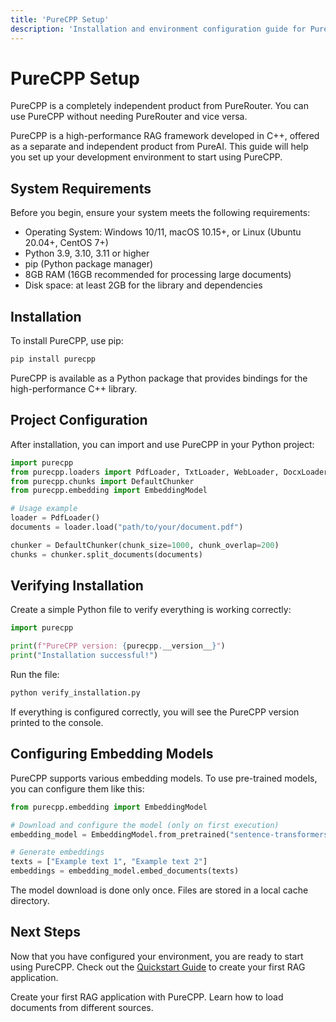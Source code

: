 ```yaml
---
title: 'PureCPP Setup'
description: 'Installation and environment configuration guide for PureCPP, an independent product from PureAI'
---
```


# PureCPP Setup

<Note>
PureCPP is a completely independent product from PureRouter. You can use PureCPP without needing PureRouter and vice versa.
</Note>

PureCPP is a high-performance RAG framework developed in C++, offered as a separate and independent product from PureAI. This guide will help you set up your development environment to start using PureCPP.

## System Requirements

Before you begin, ensure your system meets the following requirements:

- Operating System: Windows 10/11, macOS 10.15+, or Linux (Ubuntu 20.04+, CentOS 7+)
- Python 3.9, 3.10, 3.11 or higher
- pip (Python package manager)
- 8GB RAM (16GB recommended for processing large documents)
- Disk space: at least 2GB for the library and dependencies

## Installation

To install PureCPP, use pip:

```bash
pip install purecpp
```

PureCPP is available as a Python package that provides bindings for the high-performance C++ library.

## Project Configuration

After installation, you can import and use PureCPP in your Python project:

```python
import purecpp
from purecpp.loaders import PdfLoader, TxtLoader, WebLoader, DocxLoader
from purecpp.chunks import DefaultChunker
from purecpp.embedding import EmbeddingModel

# Usage example
loader = PdfLoader()
documents = loader.load("path/to/your/document.pdf")

chunker = DefaultChunker(chunk_size=1000, chunk_overlap=200)
chunks = chunker.split_documents(documents)
```

## Verifying Installation

Create a simple Python file to verify everything is working correctly:

```python
import purecpp

print(f"PureCPP version: {purecpp.__version__}")
print("Installation successful!")
```

Run the file:

```bash
python verify_installation.py
```

If everything is configured correctly, you will see the PureCPP version printed to the console.

## Configuring Embedding Models

PureCPP supports various embedding models. To use pre-trained models, you can configure them like this:

```python
from purecpp.embedding import EmbeddingModel

# Download and configure the model (only on first execution)
embedding_model = EmbeddingModel.from_pretrained("sentence-transformers/all-MiniLM-L6-v2")

# Generate embeddings
texts = ["Example text 1", "Example text 2"]
embeddings = embedding_model.embed_documents(texts)
```

The model download is done only once. Files are stored in a local cache directory.

## Next Steps

Now that you have configured your environment, you are ready to start using PureCPP. Check out the [Quickstart Guide](/purecpp/quickstart) to create your first RAG application.

<CardGroup cols={2}>
  <Card
    title="Quickstart"
    icon="rocket"
    href="/purecpp/quickstart"
  >
    Create your first RAG application with PureCPP.
  </Card>
  <Card
    title="Document Loaders"
    icon="file-import"
    href="/purecpp/loaders/introduction"
  >
    Learn how to load documents from different sources.
  </Card>
</CardGroup>